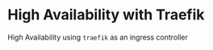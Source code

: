 # High Availability with Traefik

High Availability using `traefik` as an ingress controller

```.yaml
```